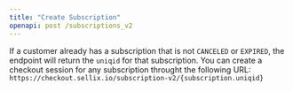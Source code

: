 ```yaml
---
title: "Create Subscription"
openapi: post /subscriptions_v2
---
```


If a customer already has a subscription that is not `CANCELED` or `EXPIRED`, the endpoint will return the `uniqid` for that subscription.
You can create a checkout session for any subscription throught the following URL: `https://checkout.sellix.io/subscription-v2/{subscription.uniqid}`